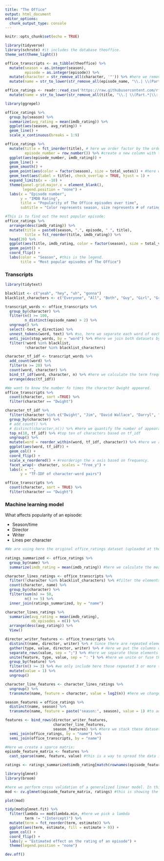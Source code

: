 ```yaml
---
title: "The Office"
output: html_document
editor_options: 
  chunk_output_type: console
---
```


```r
knitr::opts_chunk$set(echo = TRUE)
```

```r
library(tidyverse)
library(schrute) #it includes the database theoffice.
theme_set(theme_light())

office_transcripts <- as_tibble(theoffice) %>%
  mutate(season = as.integer(season),
         episode = as.integer(episode)) %>%
  mutate(character = str_remove_all(character, '"')) %>% #here we remove the "" in all elements of column character. 
  mutate(name = str_to_lower(str_remove_all(episode_name, "\\.| \\(Part.*"))) #here we remove . and (Part.*

office_ratings <- readr::read_csv('https://raw.githubusercontent.com/rfordatascience/tidytuesday/master/data/2020/2020-03-17/office_ratings.csv') %>%
  mutate(name = str_to_lower(str_remove_all(title, "\\.| \\(Part.*|\\: Part.*"))) # here we remove the periods, Part.*, and : Part.*
```

```r
library(ggrepel)

office_ratings %>%
  group_by(season) %>%
  summarize(avg_rating = mean(imdb_rating)) %>%
  ggplot(aes(season, avg_rating)) +
  geom_line() +
  scale_x_continuous(breaks = 1:9)

office_ratings %>%
  mutate(title = fct_inorder(title), # here we order factor by the order in which they appear.
         episode_number = row_number()) %>% #create a new column with the row number.
  ggplot(aes(episode_number, imdb_rating)) +
  geom_line() +
  geom_smooth() +
  geom_point(aes(color = factor(season), size = total_votes)) + #here we label the points on the line based on the factor season. 
  geom_text(aes(label = title), check_overlap = TRUE, hjust = 1) +
  expand_limits(x = -10) +
  theme(panel.grid.major.x = element_blank(),
        legend.position = "none") +
  labs(x = "Episode number",
       y = "IMDB Rating",
       title = "Popularity of The Office episodes over time",
       subtitle = "Color represents season, size represents # of ratings")
```

```r

#This is to find out the most popular episode:
office_ratings %>%
  arrange(desc(imdb_rating)) %>%
  mutate(title = paste0(season, ".", episode, " ", title),
         title = fct_reorder(title, imdb_rating)) %>%
  head(20) %>%
  ggplot(aes(title, imdb_rating, color = factor(season), size = total_votes)) +
  geom_point() +
  coord_flip() +
  labs(color = "Season", #this is the legend.
       title = "Most popular episodes of The Office")

```

### Transcripts
```r

library(tidytext)

blacklist <- c("yeah", "hey", "uh", "gonna")
blacklist_characters <- c("Everyone", "All", "Both", "Guy", "Girl", "Group")

transcript_words <- office_transcripts %>%
  group_by(character) %>%
  filter(n() >= 100,
         n_distinct(episode_name) > 2) %>%
  ungroup() %>%
  select(-text_w_direction) %>% 
  unnest_tokens(word, text) %>% #so, here we separate each word of each element of the column text and make it a row
  anti_join(stop_words, by = "word") %>% #here we join both datasets by the column word.
  filter(!word %in% blacklist,
         !character %in% blacklist_characters)

character_tf_idf <- transcript_words %>%
  add_count(word) %>%
  filter(n >= 20) %>%
  count(word, character) %>%
  bind_tf_idf(word, character, n) %>% #here we calculate the term frequency (tf) and the inverse document frequency (idf).
  arrange(desc(tf_idf))

#We want to know the number fo times the character Dwight appeared.
office_transcripts %>% 
  count(character, sort =TRUE) %>% 
  filter(character == "Dwight")


```

```r
character_tf_idf %>%
  filter(character %in% c("Dwight", "Jim", "David Wallace", "Darryl", "Jan", "Holly")) %>%
  group_by(character) %>%
  # add_count() %>% 
  # distinct(character,n()) %>% #here we quantify the number of appearances of each character. 
  top_n(10, tf_idf) %>% #top ten of characters based on tf_idf
  ungroup() %>%
  mutate(word = reorder_within(word, tf_idf, character)) %>% #here we reorder the column word by tf_idf within each character.
  ggplot(aes(word, tf_idf)) +
  geom_col() +
  coord_flip() +
  scale_x_reordered() + #reorderign the x axis based on frequency.
  facet_wrap(~ character, scales = "free_y") +
  labs(x = "",
       y = "TF-IDF of character-word pairs")
```

```r
office_transcripts %>%
  count(character, sort = TRUE) %>%
  filter(character == "Dwight")
```

### Machine learning model

What affects popularity of an episode:

* Season/time
* Director
* Writer
* Lines per character

```r
#We are using here the original office_ratings dataset (uploaded at the top of the script)
  
ratings_summarized <- office_ratings %>%
  group_by(name) %>%
  summarize(imdb_rating = mean(imdb_rating)) #here we calculate the mean of imdb_rating by unique names

character_lines_ratings <- office_transcripts %>%
  filter(!character %in% blacklist_characters) %>% #filter the elements that are in blacklist but not in character column.
  count(character, name) %>%
  group_by(character) %>%
  filter(sum(n) >= 50,
         n() >= 5) %>%
  inner_join(ratings_summarized, by = "name")

character_lines_ratings %>%
  summarize(avg_rating = mean(imdb_rating),
            nb_episodes = n()) %>%
  arrange(desc(avg_rating)) %>%
  View()

```

```r

director_writer_features <- office_transcripts %>%
  distinct(name, director, writer) %>% # Since there are repeated elements in name, director, and writer, we pass the function distinct to show just rows in which each element of these three variables are shown just once.
  gather(type, value, director, writer) %>% # Here we put the columns director and writer from horizontal to perpendicular as type and value. The rest of the columns will stay the same. 
  separate_rows(value, sep = ";") %>% #here we separate those elements in value that have ;
  unite(feature, type, value, sep = ": ") %>% #here we unite or fuse the columns type and value separated by : and name it as feature. 
  group_by(feature) %>%
  filter(n() >= 3) %>% #we only include here those repeated 3 or more times. 
  mutate(value = 1) %>%
  ungroup()

character_line_features <- character_lines_ratings %>%
  ungroup() %>%
  transmute(name, feature = character, value = log2(n)) #here we changes and only keep these columns. 

season_features = office_ratings %>%
  distinct(name, season) %>%
  transmute(name, feature = paste("season:", season), value = 1) #to add these variables and drop existing ones. 

features <- bind_rows(director_writer_features,
                      character_line_features,
                      season_features) %>% #here we stack these datasets on top of each other. 
  semi_join(office_ratings, by = "name") %>%
  semi_join(office_transcripts, by = "name")

```

```r
#Here we create a sparce matrix:
episode_feature_matrix <- features %>%
  cast_sparse(name, feature, value) #this is a way to spread the data included in these three variables. 

ratings <- ratings_summarized$imdb_rating[match(rownames(episode_feature_matrix), ratings_summarized$name)]

library(glmnet)
library(broom)

#here we perform cross validation of a generalized linear model. In this case we use the episode_feature_matrix to predict the ratings:
mod <- cv.glmnet(episode_feature_matrix, ratings) #this is showing the log(lambda) to see how it changes relative to mean-squared error.

plot(mod)

tidy(mod$glmnet.fit) %>%
  filter(lambda == mod$lambda.min, #here we pick a lambda
         term != "(Intercept)") %>%
  mutate(term = fct_reorder(term, estimate)) %>%
  ggplot(aes(term, estimate, fill = estimate > 0)) +
  geom_col() +
  coord_flip() +
  labs(y = "Estimated effect on the rating of an episode") +
  theme(legend.position = "none")

dev.off()

```
